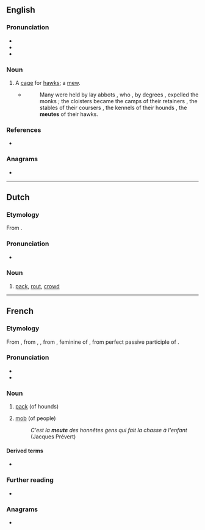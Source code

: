 {{also|Meute}}
==English==

===Pronunciation===
* {{IPA|en|/mjuːt/}}
* {{rhymes|en|uːt|s=1}}
* {{hmp|en|mute}}

===Noun===
{{en-noun}}

# A [[cage]] for [[hawk]]s; a [[mew]].
#* {{RQ:Milman Latin}}
#*:Many were held by lay abbots , who , by degrees , expelled the monks ; the cloisters became the camps of their retainers , the stables of their coursers , the kennels of their hounds , the '''meutes''' of their hawks.

===References===
* {{R:Webster 1913}}

===Anagrams===
* {{anagrams|en|a=eemtu|mute e}}

----

==Dutch==

===Etymology===
From {{bor|nl|fr|meute}}.

===Pronunciation===
* {{audio|nl|Nl-meute.ogg|Audio}}

===Noun===
{{nl-noun|f|-en|pl2=-s|-}}

# [[pack]], [[rout]], [[crowd]]

----

==French==

===Etymology===
From {{inh|fr|frm|meute}}, from {{inh|fr|fro|meute}}, {{m|fro|muete}}, from {{inh|fr|la|*movita}}, feminine of {{der|fr|la|*movitus}}, from perfect passive participle of {{m|la|moveō|t=move}}.

===Pronunciation===
* {{fr-IPA}}
* {{audio|fr|LL-Q150 (fra)-DSwissK-meute.wav|Audio}}

===Noun===
{{fr-noun|f}}

# {{lb|fr|hunting}} [[pack]] (of hounds)
# [[mob]] (of people)
#: ''C'est la '''meute''' des honnêtes gens qui fait la chasse à l'enfant'' (Jacques Prévert)

====Derived terms====
* {{l|fr|mutin}}

===Further reading===
* {{R:TLFi}}

===Anagrams===
* {{l|fr|émeut}}